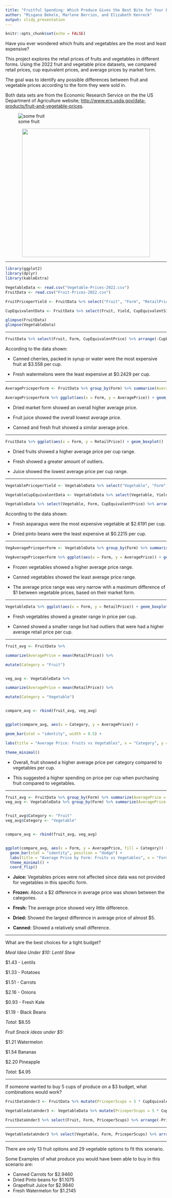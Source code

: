```yaml
---
title: "Fruitful Spending: Which Produce Gives the Best Bite for Your Buck?"
author: "Misgana Bekele, Marlene Berrios, and Elizabeth Kenreck"
output: slidy_presentation
---
```


```r
knitr::opts_chunk$set(echo = FALSE)
```

Have you ever wondered which fruits and vegetables are the most and least expensive? 

This project explores the retail prices of fruits and vegetables in different forms. Using the 2022 fruit and vegetable price datasets, we compared retail prices, cup equivalent prices, and average prices by market form.

The goal was to identify any possible differences between fruit and vegetable prices according to the form they were sold in. 

 Both data sets are from the Economic Research Service on the the US Department of Agriculture website; <http://www.ers.usda.gov/data-products/fruit-and-vegetable-prices>.


![some fruit](fruit_and_veggie.jpg) 

<center>
  <img src="fruit_and_veggie.jpg" width="400">
</center>


*** 

```r

library(ggplot2)
library(dplyr)
library(kableExtra)

VegetableData <- read.csv("Vegetable-Prices-2022.csv")
FruitData <- read.csv("Fruit-Prices-2022.csv")

FruitPriceperYield <- FruitData %>% select("Fruit", "Form", "RetailPrice", "RetailPriceUnit", "Yield") %>% mutate(RetailPriceperYield = RetailPrice * Yield)

CupEquivalentData <- FruitData %>% select(Fruit, Yield, CupEquivalentSize, CupEquivalentUnit, CupEquivalentPrice) %>% mutate(YieldPerCup = Yield / CupEquivalentSize) %>% mutate(PricePerCup = YieldPerCup * CupEquivalentPrice)

glimpse(FruitData)
glimpse(VegetableData)
```

***

```r

FruitData %>% select(Fruit, Form, CupEquivalentPrice) %>% arrange(-CupEquivalentPrice) %>%   knitr::kable() %>% kable_styling() %>% scroll_box(width = "750px", height = "500px")
```

According to the data shown:

* Canned cherries, packed in syrup or water were the most expensive fruit at $3.558 per cup. 

* Fresh watermelons were the least expensive at $0.2429 per cup. 

*** 



```r
AveragePriceperForm <- FruitData %>% group_by(Form) %>% summarise(AveragePrice = mean(RetailPrice, na.rm = TRUE))

AveragePriceperForm %>% ggplot(aes(x = Form, y = AveragePrice)) + geom_col() + labs(title = "Average Retail Price per Market (Form)", x = "Market Form", y = "Average Price ($)") + theme_minimal()
```

* Dried market form showed an overall higher average price.

* Fruit juice showed the overall lowest average price. 

* Canned and fresh fruit showed a similar average price. 

***
```r
FruitData %>% ggplot(aes(x = Form, y = RetailPrice)) + geom_boxplot()

```

* Dried fruits showed a higher average price per cup range. 

* Fresh showed a greater amount of outliers.

* Juice showed the lowest average price per cup range. 

***

```r
VegetablePriceperYield <- VegetableData %>% select("Vegetable", "Form", "RetailPrice", "RetailPriceUnit", "Yield") %>% mutate(RetailPriceperYield = RetailPrice * Yield)

VegetableCupEquivalentData <- VegetableData %>% select(Vegetable, Yield, CupEquivalentSize, CupEquivalentUnit, CupEquivalentPrice) %>% mutate(YieldPerCup = Yield / CupEquivalentSize) %>% mutate(PricePerCup = YieldPerCup * CupEquivalentPrice)

```

```r

VegetableData %>% select(Vegetable, Form, CupEquivalentPrice) %>% arrange(-CupEquivalentPrice) %>%   knitr::kable() %>% kable_styling() %>% scroll_box(width = "750px", height = "500px")
```

 According to the data shown:

* Fresh asparagus were the most expensive vegetable at $2.6191 per cup. 

* Dried pinto beans were the least expensive at $0.2215 per cup. 

***

```r

VegAveragePriceperForm <- VegetableData %>% group_by(Form) %>% summarise(AveragePrice = mean(RetailPrice, na.rm = TRUE))

VegAveragePriceperForm %>% ggplot(aes(x = Form, y = AveragePrice)) + geom_col() + labs(title = "Average Retail Price per Market (Form)", x = "Market Form", y = "Average Price ($)") + theme_minimal()
```

* Frozen vegetables showed a higher average price range. 

* Canned vegetables showed the least average price range.

* The average price range was very narrow with a maximum difference of $1 between vegetable prices, based on their market form. 

***

```r
VegetableData %>% ggplot(aes(x = Form, y = RetailPrice)) + geom_boxplot()

```

* Fresh vegetables showed a greater range in price per cup. 

* Canned showed a smaller range but had outliers that were had a higher average retail price per cup.

***

```r
fruit_avg <- FruitData %>%

summarize(AveragePrice = mean(RetailPrice)) %>%

mutate(Category = "Fruit")


veg_avg <- VegetableData %>%

summarize(AveragePrice = mean(RetailPrice)) %>%

mutate(Category = "Vegetable")


compare_avg <- rbind(fruit_avg, veg_avg)


ggplot(compare_avg, aes(x = Category, y = AveragePrice)) +

geom_bar(stat = "identity", width = 0.5) +

labs(title = "Average Price: Fruits vs Vegetables", x = "Category", y = "Average Price ($)") +

theme_minimal()
```

* Overall, fruit showed a higher average price per category compared to vegetables per cup. 

* This suggested a higher spending on price per cup when purchasing fruit compared to vegetables. 

***

```r
fruit_avg <- FruitData %>% group_by(Form) %>% summarize(AveragePrice = mean(RetailPrice))
veg_avg <- VegetableData %>% group_by(Form) %>% summarize(AveragePrice = mean(RetailPrice))


fruit_avg$Category <- "Fruit"
veg_avg$Category <- "Vegetable"


compare_avg <- rbind(fruit_avg, veg_avg)


ggplot(compare_avg, aes(x = Form, y = AveragePrice, fill = Category)) +
  geom_bar(stat = "identity", position = "dodge") +
  labs(title = "Average Price by Form: Fruits vs Vegetables", x = "Form", y = "Average Price ($)") +
  theme_minimal() +
  coord_flip()
```

* **Juice:** Vegetables prices were not affected since data was not provided for vegetables in this specific form. 

* **Frozen:** About a $2 difference in average price was shown between the categories. 

* **Fresh:** The average price showed very little difference.

* **Dried:** Showed the largest difference in average price of almost $5. 

* **Canned:** Showed a relatively small difference. 

***

What are the best choices for a tight budget?

                            
*Meal Idea Under $10: Lentil Stew*

$1.43 - Lentils

$1.33 - Potatoes 

$1.51 - Carrots

$2.16 - Onions 

$0.93 - Fresh Kale 

$1.19 - Black Beans

*Total:* $8.55


*Fruit Snack ideas under $5:*

$1.21 Watermelon
  
$1.54 Bananas
  
$2.20 Pineapple
  
*Total:* $4.95



***

If someone wanted to buy 5 cups of produce on a $3 budget, what combinations would work?

```r
FruitDataUnder3 <- FruitData %>% mutate(Priceper5cups = 5 * CupEquivalentPrice) %>% filter(Priceper5cups < 3)

VegetabledataUnder3 <- VegetableData %>% mutate(Priceper5cups = 5 * CupEquivalentPrice) %>% filter(Priceper5cups < 3) 

FruitDataUnder3 %>% select(Fruit, Form, Priceper5cups) %>% arrange(-Priceper5cups) %>%   knitr::kable() %>% kable_styling() %>% scroll_box(width = "750px", height = "500px")

```

*** 

```r
VegetabledataUnder3 %>% select(Vegetable, Form, Priceper5cups) %>% arrange(-Priceper5cups) %>%   knitr::kable() %>% kable_styling() %>% scroll_box(width = "750px", height = "500px")
```

*** 

There are only 13 fruit options and 29 vegetable options to fit this scenario. 

Some Examples of what produce you would have been able to buy in this scenario are:

* Canned Carrots for $2.9460 
* Dried Pinto beans for $1.1075
* Grapefruit Juice for $2.9840
* Fresh Watermelon for $1.2145
